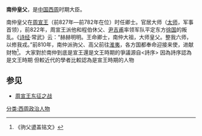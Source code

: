 '''南仲皇父'''，是[[中国|中国]][[西周|西周]]时期大臣。

南仲皇父在[[周宣王|周宣王]]（前827年—前782年在位）时任卿士。官居大师（[[太师|太师]]，军事首领），前822年，周宣王派他和程伯休父、[[尹吉甫|尹吉甫]]率领军队平定东方[[徐国|徐国]]的叛乱。《[[诗经|诗经]]·常武》云：“赫赫明明。王命卿士，南仲大祖，大师皇父。整我六师，以修我戎。”前810年，南仲派驹父、高父前往[[淮夷|淮夷]]，各方国都奉命迎接来使，进献财物<ref>《驹父盨盖铭文》</ref>。
大家對於南仲到底是宣王還是文王時期的爭議源自<詩序>
因為詩序認為是文王時期
但較近代的學者比較認為是宣王時期的人物
==参见==
*[[周宣王东征之战|周宣王东征之战]]
{{wikisource|詩經/江漢}}
{{wikisource|詩經/常武}}
[[分类:西周政治人物|分类:西周政治人物]]